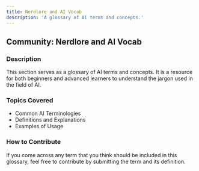```yaml
---
title: Nerdlore and AI Vocab
description: 'A glossary of AI terms and concepts.'
---
```


## Community: Nerdlore and AI Vocab

### Description
This section serves as a glossary of AI terms and concepts. It is a resource for both beginners and advanced learners to understand the jargon used in the field of AI.

### Topics Covered
- Common AI Terminologies
- Definitions and Explanations
- Examples of Usage

### How to Contribute
If you come across any term that you think should be included in this glossary, feel free to contribute by submitting the term and its definition.

